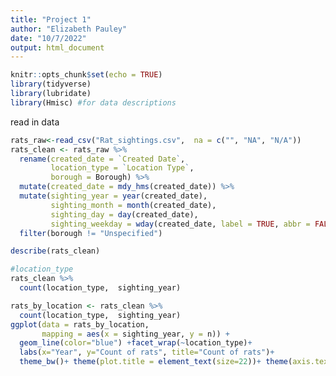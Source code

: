 ```yaml
---
title: "Project 1"
author: "Elizabeth Pauley"
date: "10/7/2022"
output: html_document
---
```


```r
knitr::opts_chunk$set(echo = TRUE)
library(tidyverse)
library(lubridate)
library(Hmisc) #for data descriptions
```

read in data
```r
rats_raw<-read_csv("Rat_sightings.csv",  na = c("", "NA", "N/A"))
rats_clean <- rats_raw %>%
  rename(created_date = `Created Date`,
         location_type = `Location Type`,
         borough = Borough) %>%
  mutate(created_date = mdy_hms(created_date)) %>%
  mutate(sighting_year = year(created_date),
         sighting_month = month(created_date),
         sighting_day = day(created_date),
         sighting_weekday = wday(created_date, label = TRUE, abbr = FALSE)) %>%
  filter(borough != "Unspecified")
```

```r
describe(rats_clean)
```

```r
#location_type
rats_clean %>%
  count(location_type,  sighting_year)

rats_by_location <- rats_clean %>%
  count(location_type,  sighting_year)
ggplot(data = rats_by_location,
       mapping = aes(x = sighting_year, y = n)) +
  geom_line(color="blue") +facet_wrap(~location_type)+
  labs(x="Year", y="Count of rats", title="Count of rats")+
  theme_bw()+ theme(plot.title = element_text(size=22))+ theme(axis.text.x = element_text(angle = 90, vjust = 0.5, hjust=1))
```

